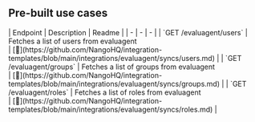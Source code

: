 
## Pre-built use cases

<AccordionGroup>


<Accordion title="Others">
| Endpoint | Description | Readme |
| - | - | - |
| `GET /evaluagent/users` | Fetches a list of users from evaluagent<br /> | [🔗](https://github.com/NangoHQ/integration-templates/blob/main/integrations/evaluagent/syncs/users.md) |
| `GET /evaluagent/groups` | Fetches a list of groups from evaluagent<br /> | [🔗](https://github.com/NangoHQ/integration-templates/blob/main/integrations/evaluagent/syncs/groups.md) |
| `GET /evaluagent/roles` | Fetches a list of roles from evaluagent<br /> | [🔗](https://github.com/NangoHQ/integration-templates/blob/main/integrations/evaluagent/syncs/roles.md) |
</Accordion>

</AccordionGroup>
